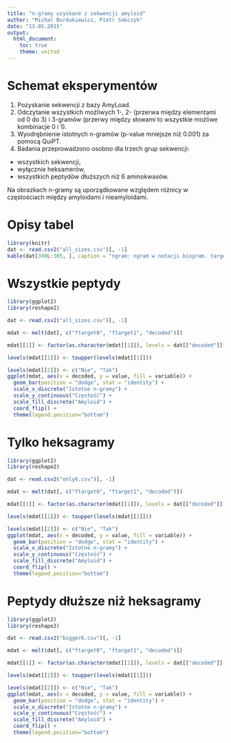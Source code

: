 ```yaml
---
title: "n-gramy uzyskane z sekwencji amyloid"
author: "Michal Burdukiewicz, Piotr Sobczyk"
date: "13.05.2015"
output:
  html_document:
    toc: true
    theme: united
---
```


# Schemat eksperymentów

1. Pozyskanie sekwencji z bazy AmyLoad.
2. Odczytanie wszystkich możliwych 1-, 2- (przerwa między elementami od 0 do 3) i 3-gramów (przerwy między słowami to wszystkie możliwe kombinacje 0 i 1).
3. Wyodrębnienie istotnych n-gramów (p-value mniejsze niż 0.001) za pomocą QuiPT.
4. Badania przeprowadzono osobno dla trzech grup sekwencji:
 + wszystkich sekwencji, 
 + wyłącznie heksamerów,
 + wszystkich peptydów dłuższych niż 6 aminokwasów.

Na obrazkach n-gramy są uporządkowane względem różnicy w częstościach między amyloidami i nieamyloidami.

# Opisy tabel

```r
library(knitr)
dat <- read.csv2("all_sizes.csv")[, -1]
kable(dat[300L:305, ], caption = "ngram: ngram w notacji biogram. target0 - zliczenia n-gramów dla nieamyloidów. target1 - zliczenia n-gramów dla amyloidu. ftarget0 - częstość n-gramy dla nieamyloidu. ftarget1 - częstość n-gramy dla amyloidu. decoded - n-gram w notacji czytelnej dla człowieka.")
```


# Wszystkie peptydy

```r
library(ggplot2)
library(reshape2)

dat <- read.csv2("all_sizes.csv")[, -1]

mdat <- melt(dat[, c("ftarget0", "ftarget1", "decoded")])

mdat[[1]] <- factor(as.character(mdat[[1]]), levels = dat[["decoded"]][order(dat[["ftarget1"]] - dat[["ftarget0"]])])

levels(mdat[[1]]) <- toupper(levels(mdat[[1]]))

levels(mdat[[2]]) <- c("Nie", "Tak")
ggplot(mdat, aes(x = decoded, y = value, fill = variable)) +
  geom_bar(position = "dodge", stat = "identity") +
  scale_x_discrete("Istotne n-gramy") +
  scale_y_continuous("Częstość") + 
  scale_fill_discrete("Amyloid") +
  coord_flip() +
  theme(legend.position="bottom")

```


# Tylko heksagramy

```r
library(ggplot2)
library(reshape2)

dat <- read.csv2("only6.csv")[, -1]

mdat <- melt(dat[, c("ftarget0", "ftarget1", "decoded")])

mdat[[1]] <- factor(as.character(mdat[[1]]), levels = dat[["decoded"]][order(dat[["ftarget1"]] - dat[["ftarget0"]])])

levels(mdat[[1]]) <- toupper(levels(mdat[[1]]))

levels(mdat[[2]]) <- c("Nie", "Tak")
ggplot(mdat, aes(x = decoded, y = value, fill = variable)) +
  geom_bar(position = "dodge", stat = "identity") +
  scale_x_discrete("Istotne n-gramy") +
  scale_y_continuous("Częstość") + 
  scale_fill_discrete("Amyloid") +
  coord_flip() +
  theme(legend.position="bottom")

```

# Peptydy dłuższe niż heksagramy

```r
library(ggplot2)
library(reshape2)

dat <- read.csv2("bigger6.csv")[, -1]

mdat <- melt(dat[, c("ftarget0", "ftarget1", "decoded")])

mdat[[1]] <- factor(as.character(mdat[[1]]), levels = dat[["decoded"]][order(dat[["ftarget1"]] - dat[["ftarget0"]])])

levels(mdat[[1]]) <- toupper(levels(mdat[[1]]))

levels(mdat[[2]]) <- c("Nie", "Tak")
ggplot(mdat, aes(x = decoded, y = value, fill = variable)) +
  geom_bar(position = "dodge", stat = "identity") +
  scale_x_discrete("Istotne n-gramy") +
  scale_y_continuous("Częstość") + 
  scale_fill_discrete("Amyloid") +
  coord_flip() +
  theme(legend.position="bottom")

```